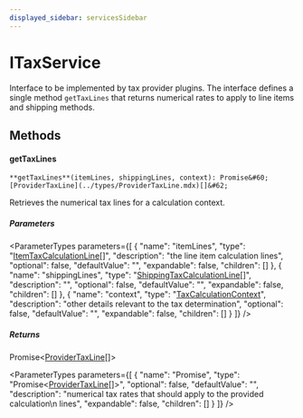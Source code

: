 ```yaml
---
displayed_sidebar: servicesSidebar
---
```



# ITaxService

Interface to be implemented by tax provider plugins. The interface defines a
single method `getTaxLines` that returns numerical rates to apply to line
items and shipping methods.

## Methods

#### getTaxLines

`**getTaxLines**(itemLines, shippingLines, context): Promise&#60;[ProviderTaxLine](../types/ProviderTaxLine.mdx)[]&#62;`

Retrieves the numerical tax lines for a calculation context.

##### Parameters

<ParameterTypes parameters={[
  {
    "name": "itemLines",
    "type": "[ItemTaxCalculationLine](../types/ItemTaxCalculationLine.mdx)[]",
    "description": "the line item calculation lines",
    "optional": false,
    "defaultValue": "",
    "expandable": false,
    "children": []
  },
  {
    "name": "shippingLines",
    "type": "[ShippingTaxCalculationLine](../types/ShippingTaxCalculationLine.mdx)[]",
    "description": "",
    "optional": false,
    "defaultValue": "",
    "expandable": false,
    "children": []
  },
  {
    "name": "context",
    "type": "[TaxCalculationContext](../types/TaxCalculationContext.mdx)",
    "description": "other details relevant to the tax determination",
    "optional": false,
    "defaultValue": "",
    "expandable": false,
    "children": []
  }
]} />

##### Returns

Promise&#60;[ProviderTaxLine](../types/ProviderTaxLine.mdx)[]&#62;

<ParameterTypes parameters={[
  {
    "name": "Promise",
    "type": "Promise&#60;[ProviderTaxLine](../types/ProviderTaxLine.mdx)[]&#62;",
    "optional": false,
    "defaultValue": "",
    "description": "numerical tax rates that should apply to the provided calculation\n  lines",
    "expandable": false,
    "children": []
  }
]} />
